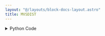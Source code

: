 ```yaml
---
layout: "@/layouts/block-docs-layout.astro"
title: MVSDIST
---
```



<PythonDocsDisplay docstring={docstring} />
<AppDisplay app={app} />

<details>
<summary>Python Code</summary>
```python
from flojoy import OrderedPair, flojoy, Matrix, Scalar
import numpy as np
from collections import namedtuple
from typing import Literal

import scipy.stats


@flojoy
def MVSDIST(
    default: OrderedPair | Matrix,
    select_return: Literal["mdist", "vdist", "sdist"] = "mdist",
) -> OrderedPair | Matrix | Scalar:
    """The MVSDIST node is based on a numpy or scipy function.

    The description of that function is as follows:

        'Frozen' distributions for mean, variance, and standard deviation of data.

    Parameters
    ----------
    select_return : 'mdist', 'vdist', 'sdist'
        Select the desired object to return.
        See the respective function docs for descriptors.
    data : array_like
        Input array. Converted to 1-D using ravel.
        Requires 2 or more data-points.

    Returns
    -------
    DataContainer
        type 'ordered pair', 'scalar', or 'matrix'
    """

    result = OrderedPair(
        x=default.x,
        y=scipy.stats.mvsdist(
            data=default.y,
        ),
    )

    return result

```
[Find this Flojoy Block on GitHub](https://github.com/flojoy-ai/blocks/blob/main/blocks/SCIPY/STATS/MVSDIST/MVSDIST.py)
</details>


## Example
